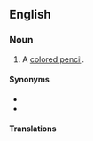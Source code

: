 ==English==

===Noun===
{{en-noun|head=[[pencil]] [[crayon]]}}

# {{lb|en|Canada}} A [[colored pencil]].

====Synonyms====
* {{l|en|colored pencil}}
* {{l|en|crayon}}

====Translations====
{{trans-see|pencil crayon|colored pencil}}